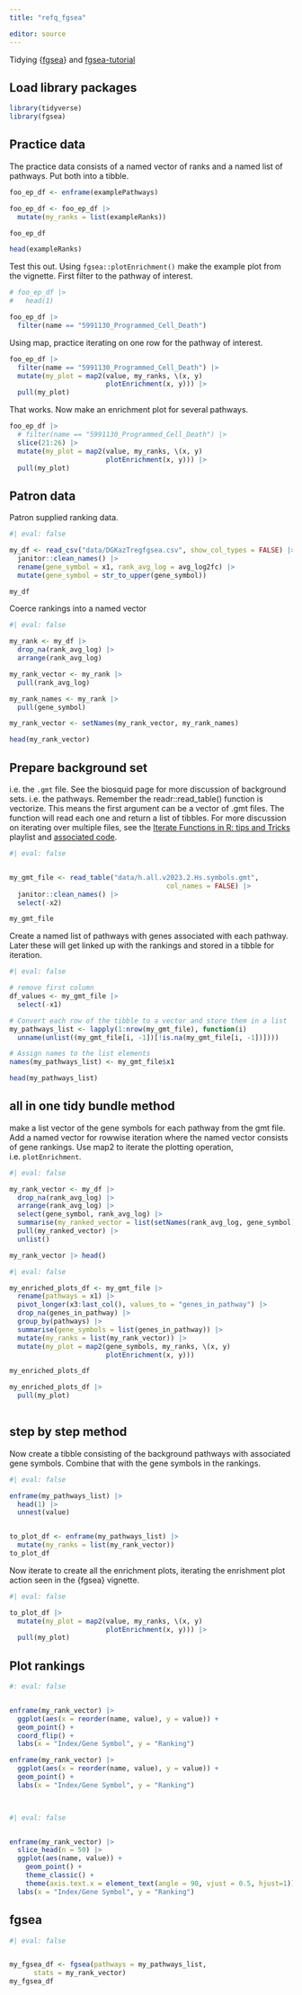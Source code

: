 ```yaml
---
title: "refq_fgsea"

editor: source
---
```


Tidying {[fgsea](https://bioconductor.org/packages/release/bioc/vignettes/fgsea/inst/doc/fgsea-tutorial.html)} and [fgsea-tutorial](https://biostatsquid.com/fgsea-tutorial-gsea/)

## Load library packages

```r
library(tidyverse)
library(fgsea)
```

## Practice data

The practice data consists of a named vector of ranks and a named list of pathways.  Put both into a tibble.

```r
foo_ep_df <- enframe(examplePathways) 

foo_ep_df <- foo_ep_df |> 
  mutate(my_ranks = list(exampleRanks))

foo_ep_df
```


```r
head(exampleRanks)
```


Test this out.  Using `fgsea::plotEnrichment()` make the example plot from the vignette.  First filter to the pathway of interest.

```r
# foo_ep_df |> 
#   head(1)

foo_ep_df |> 
  filter(name == "5991130_Programmed_Cell_Death") 
```

Using map, practice iterating on one row for the pathway of interest.

```r
foo_ep_df |> 
  filter(name == "5991130_Programmed_Cell_Death") |> 
  mutate(my_plot = map2(value, my_ranks, \(x, y) 
                        plotEnrichment(x, y))) |> 
  pull(my_plot)
```

That works.  Now make an enrichment plot for several pathways.

```r
foo_ep_df |> 
  # filter(name == "5991130_Programmed_Cell_Death") |> 
  slice(21:26) |> 
  mutate(my_plot = map2(value, my_ranks, \(x, y) 
                        plotEnrichment(x, y))) |> 
  pull(my_plot)
```

## Patron data

Patron supplied ranking data.

```r
#| eval: false

my_df <- read_csv("data/DGKazTregfgsea.csv", show_col_types = FALSE) |> 
  janitor::clean_names() |> 
  rename(gene_symbol = x1, rank_avg_log = avg_log2fc) |> 
  mutate(gene_symbol = str_to_upper(gene_symbol))

my_df
```

Coerce rankings into a named vector

```r
#| eval: false

my_rank <- my_df |> 
  drop_na(rank_avg_log) |> 
  arrange(rank_avg_log)

my_rank_vector <- my_rank |> 
  pull(rank_avg_log)

my_rank_names <- my_rank |> 
  pull(gene_symbol)

my_rank_vector <- setNames(my_rank_vector, my_rank_names)

head(my_rank_vector)
```

## Prepare background set

i.e. the `.gmt` file.  See the biosquid page for more discussion of background sets.  i.e. the pathways.  Remember the readr::read_table() function is vectorize.  This means the first argument can be a vector of .gmt files.  The function will read each one and return a list of tibbles.  For more discussion on iterating over multiple files, see the [Iterate Functions in R: tips and Tricks](https://www.youtube.com/watch?v=PrUnbYlC1kY&list=PLIUcX1JrVUNWW7RgPh9ysmJM3mBpIAlYG) playlist and [associated code](https://github.com/libjohn/workshop_rfun_iterate).

```r
#| eval: false


my_gmt_file <- read_table("data/h.all.v2023.2.Hs.symbols.gmt", 
                                       col_names = FALSE) |> 
  janitor::clean_names() |> 
  select(-x2)

my_gmt_file
```


Create a named list of pathways with genes associated with each pathway.   Later these will get linked up with the rankings and stored in a tibble for iteration.

```r
#| eval: false

# remove first column
df_values <- my_gmt_file |> 
  select(-x1)

# Convert each row of the tibble to a vector and store them in a list
my_pathways_list <- lapply(1:nrow(my_gmt_file), function(i) 
  unname(unlist((my_gmt_file[i, -1])[!is.na(my_gmt_file[i, -1])])))

# Assign names to the list elements
names(my_pathways_list) <- my_gmt_file$x1

head(my_pathways_list)
```

## all in one tidy bundle method

make a list vector of the gene symbols for each pathway from the gmt file.  Add a named vector for rowwise iteration where the named vector consists of gene rankings.  Use map2 to iterate the plotting operation, i.e. `plotEnrichment`.

```r
#| eval: false

my_rank_vector <- my_df |> 
  drop_na(rank_avg_log) |>
  arrange(rank_avg_log) |> 
  select(gene_symbol, rank_avg_log) |> 
  summarise(my_ranked_vector = list(setNames(rank_avg_log, gene_symbol))) |> 
  pull(my_ranked_vector) |> 
  unlist()

my_rank_vector |> head()


```

```r
#| eval: false

my_enriched_plots_df <- my_gmt_file |> 
  rename(pathways = x1) |> 
  pivot_longer(x3:last_col(), values_to = "genes_in_pathway") |> 
  drop_na(genes_in_pathway) |> 
  group_by(pathways) |> 
  summarise(gene_symbols = list(genes_in_pathway)) |> 
  mutate(my_ranks = list(my_rank_vector)) |> 
  mutate(my_plot = map2(gene_symbols, my_ranks, \(x, y) 
                        plotEnrichment(x, y)))

my_enriched_plots_df

my_enriched_plots_df |> 
  pull(my_plot)
  
```



## step by step method

Now create a tibble consisting of the background pathways with associated gene symbols.  Combine that with the gene symbols in the rankings.

```r
#| eval: false

enframe(my_pathways_list) |> 
  head(1) |> 
  unnest(value)


to_plot_df <- enframe(my_pathways_list) |> 
  mutate(my_ranks = list(my_rank_vector))
to_plot_df
```

Now iterate to create all the enrichment plots, iterating the enrishment plot action seen in the {fgsea} vignette.

```r
#| eval: false

to_plot_df |> 
  mutate(my_plot = map2(value, my_ranks, \(x, y) 
                        plotEnrichment(x, y))) |> 
  pull(my_plot)
```


## Plot rankings

```r
#: eval: false


enframe(my_rank_vector) |> 
  ggplot(aes(x = reorder(name, value), y = value)) +
  geom_point() +
  coord_flip() +
  labs(x = "Index/Gene Symbol", y = "Ranking")

enframe(my_rank_vector) |> 
  ggplot(aes(x = reorder(name, value), y = value)) +
  geom_point() +
  labs(x = "Index/Gene Symbol", y = "Ranking")

 
```

```r
#| eval: false


enframe(my_rank_vector) |> 
  slice_head(n = 50) |> 
  ggplot(aes(name, value)) + 
	geom_point() +
	theme_classic() + 
	theme(axis.text.x = element_text(angle = 90, vjust = 0.5, hjust=1)) +
  labs(x = "Index/Gene Symbol", y = "Ranking")
```

## fgsea

```r
#| eval: false


my_fgsea_df <- fgsea(pathways = my_pathways_list,
      stats = my_rank_vector)
my_fgsea_df
```



